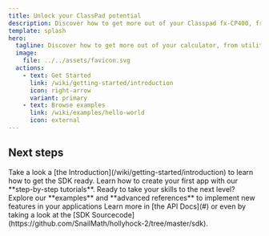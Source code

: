 ```yaml
---
title: Unlock your ClassPad potential
description: Discover how to get more out of your Classpad fx-CP400, from utilities crafting to game making !
template: splash
hero:
  tagline: Discover how to get more out of your calculator, from utilities crafting to game making !
  image:
    file: ../../assets/favicon.svg
  actions:
    - text: Get Started
      link: /wiki/getting-started/introduction
      icon: right-arrow
      variant: primary
    - text: Browse examples
      link: /wiki/examples/hello-world
      icon: external
---
```



## Next steps

<CardGrid stagger>
	<Card title="Get the SDK ready" icon="pencil">
		Take a look a [the Introduction](/wiki/getting-started/introduction) to learn how to get the SDK ready.
	</Card>
	<Card title="Create your first app" icon="add-document">
		Learn how to create your first app with our **step-by-step tutorials**.
	</Card>
	<Card title="Implement new features" icon="setting">
		Ready to take your skills to the next level? Explore our **examples** and **advanced references** to implement new features in your applications
	</Card>
	<Card title="Read the docs" icon="open-book">
		Learn more in [the API Docs](#) or even by taking a look at the [SDK Sourcecode](https://github.com/SnailMath/hollyhock-2/tree/master/sdk).
	</Card>
</CardGrid>
